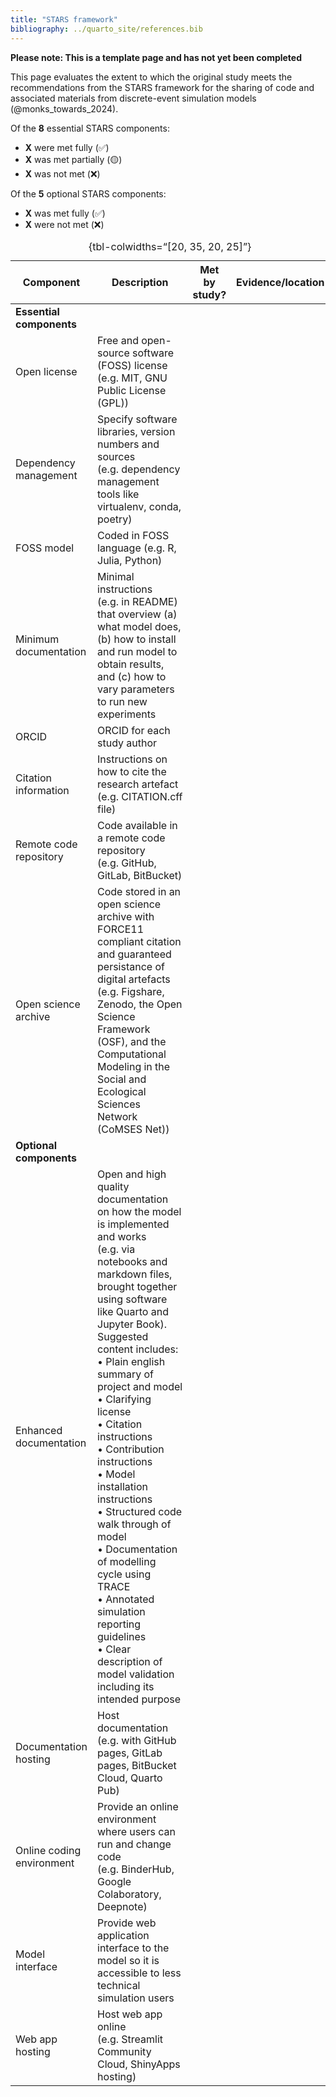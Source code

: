 ```yaml
---
title: "STARS framework"
bibliography: ../quarto_site/references.bib
---
```


<!-- TODO: Remove this warning once completed assessment -->
**Please note: This is a template page and has not yet been completed**

This page evaluates the extent to which the original study meets the recommendations from the STARS framework for the sharing of code and associated materials from discrete-event simulation models (@monks_towards_2024).

Of the **8** essential STARS components:

<!-- TODO: Add counts from evaluation -->
* **X** were met fully (✅)
* **X** was met partially (🟡)
* **X** was not met (❌)

Of the **5** optional STARS components:

<!-- TODO: Add counts from evaluation -->
* **X** was met fully (✅)
* **X** were not met (❌)

<!-- TODO: Fill in the table. Options are ✅ Fully, 🟡 Partially, or ❌ Not met -->
| Component | Description | Met by study? | Evidence/location |
| - | - | :-: | - |
| **Essential components** |
| Open license | Free and open-source software (FOSS) license (e.g. MIT, GNU Public License (GPL)) | <!----> | <!----> |
| Dependency management | Specify software libraries, version numbers and sources (e.g. dependency management tools like virtualenv, conda, poetry) | <!----> | <!----> |
| FOSS model | Coded in FOSS language (e.g. R, Julia, Python) | <!----> | <!----> |
| Minimum documentation | Minimal instructions (e.g. in README) that overview (a) what model does, (b) how to install and run model to obtain results, and (c) how to vary parameters to run new experiments | | |
| ORCID | ORCID for each study author | <!----> | <!----> |
| Citation information | Instructions on how to cite the research artefact (e.g. CITATION.cff file) | <!----> | <!----> |
| Remote code repository | Code available in a remote code repository (e.g. GitHub, GitLab, BitBucket) | <!----> | <!----> |
| Open science archive | Code stored in an open science archive with FORCE11 compliant citation and guaranteed persistance of digital artefacts (e.g. Figshare, Zenodo, the Open Science Framework (OSF), and the Computational Modeling in the Social and Ecological Sciences Network (CoMSES Net)) | <!----> | <!----> |
| **Optional components** |
| Enhanced documentation | Open and high quality documentation on how the model is implemented and works  (e.g. via notebooks and markdown files, brought together using software like Quarto and Jupyter Book). Suggested content includes:<br>• Plain english summary of project and model<br>• Clarifying license<br>• Citation instructions<br>• Contribution instructions<br>• Model installation instructions<br>• Structured code walk through of model<br>• Documentation of modelling cycle using TRACE<br>• Annotated simulation reporting guidelines<br>• Clear description of model validation including its intended purpose | <!----> | <!----> |
| Documentation hosting | Host documentation (e.g. with GitHub pages, GitLab pages, BitBucket Cloud, Quarto Pub) | <!----> | <!----> |
| Online coding environment | Provide an online environment where users can run and change code (e.g. BinderHub, Google Colaboratory, Deepnote) | <!----> | <!----> |
| Model interface | Provide web application interface to the model so it is accessible to less technical simulation users | <!----> | <!----> |
| Web app hosting | Host web app online (e.g. Streamlit Community Cloud, ShinyApps hosting) | <!----> | <!----> |
: {tbl-colwidths="[20, 35, 20, 25]"}
